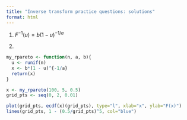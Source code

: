 ```yaml
---
title: "Inverse transform practice questions: solutions"
format: html
---
```


1. $F^{-1}(u) = b(1 - u)^{-1/a}$

2. 

```r
my_rpareto <- function(n, a, b){
  u <- runif(n)
  x <- b*(1 - u)^{-1/a}
  return(x)
}

x <- my_rpareto(100, 5, 0.5)
grid_pts <- seq(0, 2, 0.01)

plot(grid_pts, ecdf(x)(grid_pts), type="l", xlab="x", ylab="F(x)")
lines(grid_pts, 1 - (0.5/grid_pts)^5, col="blue")
```


